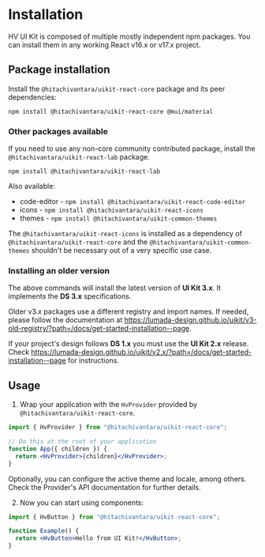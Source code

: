 

<Meta title="Get Started/Installation" />

# Installation

HV UI Kit is composed of multiple mostly independent npm packages. You can install them in any working React v16.x or v17.x project.

## Package installation

Install the `@hitachivantara/uikit-react-core` package and its peer dependencies:

```shell
npm install @hitachivantara/uikit-react-core @mui/material
```

### Other packages available

If you need to use any non-core community contributed package, install the `@hitachivantara/uikit-react-lab` package.

```shell
npm install @hitachivantara/uikit-react-lab
```

Also available:

- code-editor - `npm install @hitachivantara/uikit-react-code-editor`
- icons - `npm install @hitachivantara/uikit-react-icons`
- themes - `npm install @hitachivantara/uikit-common-themes`

The `@hitachivantara/uikit-react-icons` is installed as a dependency of `@hitachivantara/uikit-react-core` and the `@hitachivantara/uikit-common-themes` shouldn't be necessary out of a very specific use case.

### Installing an older version

The above commands will install the latest version of **UI Kit 3.x**. It implements the **DS 3.x** specifications.

Older v3.x packages use a different registry and import names. If needed, please follow the documentation at https://lumada-design.github.io/uikit/v3-old-registry/?path=/docs/get-started-installation--page.

If your project's design follows **DS 1.x** you must use the **UI Kit 2.x** release. Check https://lumada-design.github.io/uikit/v2.x/?path=/docs/get-started-installation--page for instructions.

## Usage

1. Wrap your application with the `HvProvider` provided by `@hitachivantara/uikit-react-core`.

```jsx
import { HvProvider } from "@hitachivantara/uikit-react-core";

// Do this at the root of your application
function App({ children }) {
  return <HvProvider>{children}</HvProvider>;
}
```

Optionally, you can configure the active theme and locale, among others.
Check <LinkTo kind="Foundation/Provider" story="Main" className="sbdocs-a">the Provider's API documentation</LinkTo> for further details.

2. Now you can start using components:

```jsx
import { HvButton } from "@hitachivantara/uikit-react-core";

function Example() {
  return <HvButton>Hello from UI Kit!</HvButton>;
}
```
